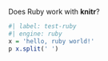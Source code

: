 Does Ruby work with **knitr**?

```r
#| label: test-ruby
#| engine: ruby
x = 'hello, ruby world!'
p x.split(' ')
```

